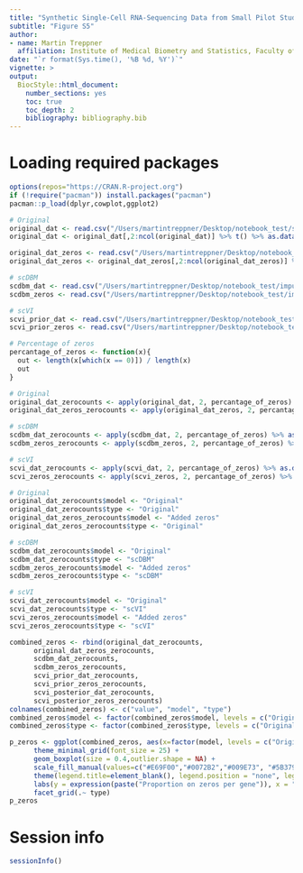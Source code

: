 ```yaml
---
title: "Synthetic Single-Cell RNA-Sequencing Data from Small Pilot Studies using Deep Generative Models"
subtitle: "Figure S5"
author:
- name: Martin Treppner
  affiliation: Institute of Medical Biometry and Statistics, Faculty of Medicine and Medical Center - University of Freiburg
date: "`r format(Sys.time(), '%B %d, %Y')`"
vignette: >
output:
  BiocStyle::html_document:
    number_sections: yes
    toc: true
    toc_depth: 2
    bibliography: bibliography.bib
---
```


# Loading required packages  

```r
options(repos="https://CRAN.R-project.org")
if (!require("pacman")) install.packages("pacman")
pacman::p_load(dplyr,cowplot,ggplot2)
```

```r
# Original
original_dat <- read.csv("/Users/martintreppner/Desktop/notebook_test/segerstolpe_hvg.csv")
original_dat <- original_dat[,2:ncol(original_dat)] %>% t() %>% as.data.frame()

original_dat_zeros <- read.csv("/Users/martintreppner/Desktop/notebook_test/segerstolpe_hvg_zeros.csv", header = TRUE)
original_dat_zeros <- original_dat_zeros[,2:ncol(original_dat_zeros)] %>% t() %>% as.data.frame()

# scDBM
scdbm_dat <- read.csv("/Users/martintreppner/Desktop/notebook_test/imputatuion_scdbm.csv", header = TRUE)
scdbm_zeros <- read.csv("/Users/martintreppner/Desktop/notebook_test/imputatuion_scdbm_zeros.csv", header = TRUE)

# scVI
scvi_prior_dat <- read.csv("/Users/martintreppner/Desktop/notebook_test/imputatuion_scvi.csv", header = TRUE)
scvi_prior_zeros <- read.csv("/Users/martintreppner/Desktop/notebook_test/imputatuion_scvi_zeros.csv", header = TRUE)
```

```r
# Percentage of zeros
percantage_of_zeros <- function(x){
  out <- length(x[which(x == 0)]) / length(x)
  out
}

# Original
original_dat_zerocounts <- apply(original_dat, 2, percantage_of_zeros) %>% as.data.frame() 
original_dat_zeros_zerocounts <- apply(original_dat_zeros, 2, percantage_of_zeros) %>% as.data.frame() 

# scDBM
scdbm_dat_zerocounts <- apply(scdbm_dat, 2, percantage_of_zeros) %>% as.data.frame() 
scdbm_zeros_zerocounts <- apply(scdbm_zeros, 2, percantage_of_zeros) %>% as.data.frame() 

# scVI
scvi_dat_zerocounts <- apply(scvi_dat, 2, percantage_of_zeros) %>% as.data.frame() 
scvi_zeros_zerocounts <- apply(scvi_zeros, 2, percantage_of_zeros) %>% as.data.frame() 
```

```r
# Original
original_dat_zerocounts$model <- "Original"
original_dat_zerocounts$type <- "Original"
original_dat_zeros_zerocounts$model <- "Added zeros"
original_dat_zeros_zerocounts$type <- "Original"

# scDBM
scdbm_dat_zerocounts$model <- "Original"
scdbm_dat_zerocounts$type <- "scDBM"
scdbm_zeros_zerocounts$model <- "Added zeros"
scdbm_zeros_zerocounts$type <- "scDBM"

# scVI
scvi_dat_zerocounts$model <- "Original"
scvi_dat_zerocounts$type <- "scVI"
scvi_zeros_zerocounts$model <- "Added zeros"
scvi_zeros_zerocounts$type <- "scVI"
```

```r
combined_zeros <- rbind(original_dat_zerocounts, 
      original_dat_zeros_zerocounts, 
      scdbm_dat_zerocounts, 
      scdbm_zeros_zerocounts, 
      scvi_prior_dat_zerocounts, 
      scvi_prior_zeros_zerocounts,
      scvi_posterior_dat_zerocounts,
      scvi_posterior_zeros_zerocounts)
colnames(combined_zeros) <- c("value", "model", "type")
combined_zeros$model <- factor(combined_zeros$model, levels = c("Original","Added zeros"))
combined_zeros$type <- factor(combined_zeros$type, levels = c("Original", "scDBM", "scVI Prior",  "scVI Posterior"))
```

```r
p_zeros <- ggplot(combined_zeros, aes(x=factor(model, levels = c("Original","Added zeros")), y=value, fill=factor(type, levels = c("Original", "scDBM", "scVI Prior",  "scVI Posterior")))) +
      theme_minimal_grid(font_size = 25) +
      geom_boxplot(size = 0.4,outlier.shape = NA) +
      scale_fill_manual(values=c("#E69F00","#0072B2","#009E73", "#5B3794"), labels = c("scDBM \n original", "scDBM \n with zeros", "scVI Prior original", "scVI Prior with zeros",  "scVI Posterior original",  "scVI Posterior with zeros")) +
      theme(legend.title=element_blank(), legend.position = "none", legend.justification = "center") +
      labs(y = expression(paste("Proportion on zeros per gene")), x = "") +
      facet_grid(.~ type)
p_zeros
```

# Session info  

```r
sessionInfo()
```




